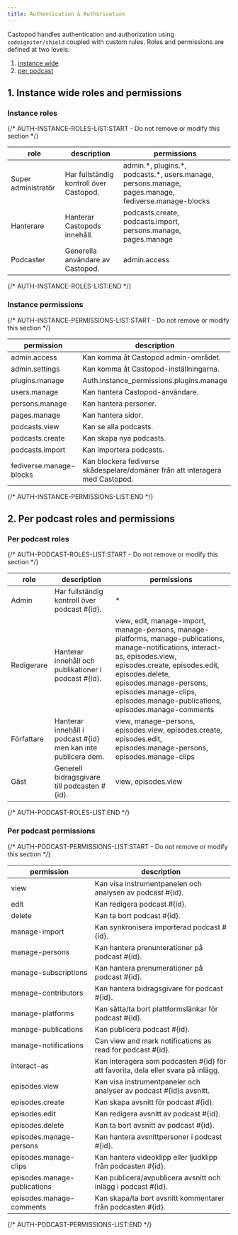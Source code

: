 ```yaml
---
title: Authentication & Authorization
---
```


Castopod handles authentication and authorization using `codeigniter/shield`
coupled with custom rules. Roles and permissions are defined at two levels:

1. [instance wide](#1-instance-wide-roles-and-permissions)
2. [per podcast](#2-per-podcast-roles-and-permissions)

## 1. Instance wide roles and permissions

### Instance roles

{/* AUTH-INSTANCE-ROLES-LIST:START - Do not remove or modify this section */}

| role                | description                             | permissions                                                                                            |
| ------------------- | --------------------------------------- | ------------------------------------------------------------------------------------------------------ |
| Super administratör | Har fullständig kontroll över Castopod. | admin.\*, plugins.\*, podcasts.\*, users.manage, persons.manage, pages.manage, fediverse.manage-blocks |
| Hanterare           | Hanterar Castopods innehåll.            | podcasts.create, podcasts.import, persons.manage, pages.manage                                         |
| Podcaster           | Generella användare av Castopod.        | admin.access                                                                                           |

{/* AUTH-INSTANCE-ROLES-LIST:END */}

### Instance permissions

{/* AUTH-INSTANCE-PERMISSIONS-LIST:START - Do not remove or modify this section */}

| permission              | description                                                                   |
| ----------------------- | ----------------------------------------------------------------------------- |
| admin.access            | Kan komma åt Castopod admin-området.                                          |
| admin.settings          | Kan komma åt Castopod-inställningarna.                                        |
| plugins.manage          | Auth.instance_permissions.plugins.manage                                      |
| users.manage            | Kan hantera Castopod-användare.                                               |
| persons.manage          | Kan hantera personer.                                                         |
| pages.manage            | Kan hantera sidor.                                                            |
| podcasts.view           | Kan se alla podcasts.                                                         |
| podcasts.create         | Kan skapa nya podcasts.                                                       |
| podcasts.import         | Kan importera podcasts.                                                       |
| fediverse.manage-blocks | Kan blockera fediverse skådespelare/domäner från att interagera med Castopod. |

{/* AUTH-INSTANCE-PERMISSIONS-LIST:END */}

## 2. Per podcast roles and permissions

### Per podcast roles

{/* AUTH-PODCAST-ROLES-LIST:START - Do not remove or modify this section */}

| role       | description                                                     | permissions                                                                                                                                                                                                                                                                                 |
| ---------- | --------------------------------------------------------------- | ------------------------------------------------------------------------------------------------------------------------------------------------------------------------------------------------------------------------------------------------------------------------------------------- |
| Admin      | Har fullständig kontroll över podcast #\{id\}.                  | \*                                                                                                                                                                                                                                                                                          |
| Redigerare | Hanterar innehåll och publikationer i podcast #\{id\}.          | view, edit, manage-import, manage-persons, manage-platforms, manage-publications, manage-notifications, interact-as, episodes.view, episodes.create, episodes.edit, episodes.delete, episodes.manage-persons, episodes.manage-clips, episodes.manage-publications, episodes.manage-comments |
| Författare | Hanterar innehåll i podcast #\{id\} men kan inte publicera dem. | view, manage-persons, episodes.view, episodes.create, episodes.edit, episodes.manage-persons, episodes.manage-clips                                                                                                                                                                         |
| Gäst       | Generell bidragsgivare till podcasten #\{id\}.                  | view, episodes.view                                                                                                                                                                                                                                                                         |

{/* AUTH-PODCAST-ROLES-LIST:END */}

### Per podcast permissions

{/* AUTH-PODCAST-PERMISSIONS-LIST:START - Do not remove or modify this section */}

| permission                   | description                                                                        |
| ---------------------------- | ---------------------------------------------------------------------------------- |
| view                         | Kan visa instrumentpanelen och analysen av podcast #\{id\}.                        |
| edit                         | Kan redigera podcast #\{id\}.                                                      |
| delete                       | Kan ta bort podcast #\{id\}.                                                       |
| manage-import                | Kan synkronisera importerad podcast #\{id\}.                                       |
| manage-persons               | Kan hantera prenumerationer på podcast #\{id\}.                                    |
| manage-subscriptions         | Kan hantera prenumerationer på podcast #\{id\}.                                    |
| manage-contributors          | Kan hantera bidragsgivare för podcast #\{id\}.                                     |
| manage-platforms             | Kan sätta/ta bort plattformslänkar för podcast #\{id\}.                            |
| manage-publications          | Kan publicera podcast #\{id\}.                                                     |
| manage-notifications         | Can view and mark notifications as read for podcast #\{id\}.                       |
| interact-as                  | Kan interagera som podcasten #\{id\} för att favorita, dela eller svara på inlägg. |
| episodes.view                | Kan visa instrumentpaneler och analyser av podcast #\{id\}s avsnitt.               |
| episodes.create              | Kan skapa avsnitt för podcast #\{id\}.                                             |
| episodes.edit                | Kan redigera avsnitt av podcast #\{id\}.                                           |
| episodes.delete              | Kan ta bort avsnitt av podcast #\{id\}.                                            |
| episodes.manage-persons      | Kan hantera avsnittpersoner i podcast #\{id\}.                                     |
| episodes.manage-clips        | Kan hantera videoklipp eller ljudklipp från podcasten #\{id\}.                     |
| episodes.manage-publications | Kan publicera/avpublicera avsnitt och inlägg i podcast #\{id\}.                    |
| episodes.manage-comments     | Kan skapa/ta bort avsnitt kommentarer från podcasten #\{id\}.                      |

{/* AUTH-PODCAST-PERMISSIONS-LIST:END */}
